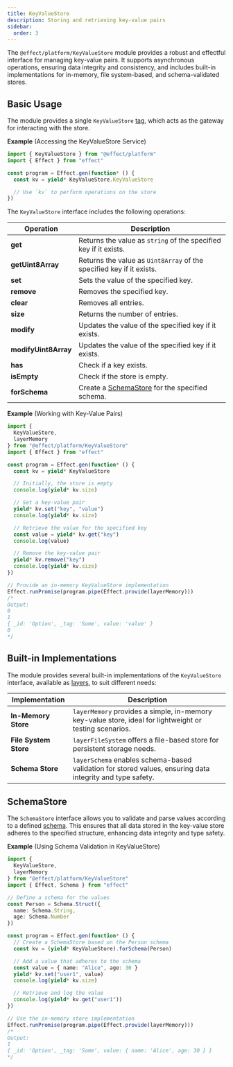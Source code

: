 ```yaml
---
title: KeyValueStore
description: Storing and retrieving key-value pairs
sidebar:
  order: 3
---
```


The `@effect/platform/KeyValueStore` module provides a robust and effectful interface for managing key-value pairs.
It supports asynchronous operations, ensuring data integrity and consistency, and includes built-in implementations for in-memory, file system-based, and schema-validated stores.

## Basic Usage

The module provides a single `KeyValueStore` [tag](/docs/requirements-management/services/), which acts as the gateway for interacting with the store.

**Example** (Accessing the KeyValueStore Service)

```ts twoslash
import { KeyValueStore } from "@effect/platform"
import { Effect } from "effect"

const program = Effect.gen(function* () {
  const kv = yield* KeyValueStore.KeyValueStore

  // Use `kv` to perform operations on the store
})
```

The `KeyValueStore` interface includes the following operations:

| Operation            | Description                                                          |
| -------------------- | -------------------------------------------------------------------- |
| **get**              | Returns the value as `string` of the specified key if it exists.     |
| **getUint8Array**    | Returns the value as `Uint8Array` of the specified key if it exists. |
| **set**              | Sets the value of the specified key.                                 |
| **remove**           | Removes the specified key.                                           |
| **clear**            | Removes all entries.                                                 |
| **size**             | Returns the number of entries.                                       |
| **modify**           | Updates the value of the specified key if it exists.                 |
| **modifyUint8Array** | Updates the value of the specified key if it exists.                 |
| **has**              | Check if a key exists.                                               |
| **isEmpty**          | Check if the store is empty.                                         |
| **forSchema**        | Create a [SchemaStore](#schemastore) for the specified schema.       |

**Example** (Working with Key-Value Pairs)

```ts twoslash
import {
  KeyValueStore,
  layerMemory
} from "@effect/platform/KeyValueStore"
import { Effect } from "effect"

const program = Effect.gen(function* () {
  const kv = yield* KeyValueStore

  // Initially, the store is empty
  console.log(yield* kv.size)

  // Set a key-value pair
  yield* kv.set("key", "value")
  console.log(yield* kv.size)

  // Retrieve the value for the specified key
  const value = yield* kv.get("key")
  console.log(value)

  // Remove the key-value pair
  yield* kv.remove("key")
  console.log(yield* kv.size)
})

// Provide an in-memory KeyValueStore implementation
Effect.runPromise(program.pipe(Effect.provide(layerMemory)))
/*
Output:
0
1
{ _id: 'Option', _tag: 'Some', value: 'value' }
0
*/
```

## Built-in Implementations

The module provides several built-in implementations of the `KeyValueStore` interface, available as [layers](/docs/requirements-management/layers/), to suit different needs:

| Implementation        | Description                                                                                               |
| --------------------- | --------------------------------------------------------------------------------------------------------- |
| **In-Memory Store**   | `layerMemory` provides a simple, in-memory key-value store, ideal for lightweight or testing scenarios.   |
| **File System Store** | `layerFileSystem` offers a file-based store for persistent storage needs.                                 |
| **Schema Store**      | `layerSchema` enables schema-based validation for stored values, ensuring data integrity and type safety. |

## SchemaStore

The `SchemaStore` interface allows you to validate and parse values according to a defined [schema](/docs/schema/introduction/).
This ensures that all data stored in the key-value store adheres to the specified structure, enhancing data integrity and type safety.

**Example** (Using Schema Validation in KeyValueStore)

```ts twoslash
import {
  KeyValueStore,
  layerMemory
} from "@effect/platform/KeyValueStore"
import { Effect, Schema } from "effect"

// Define a schema for the values
const Person = Schema.Struct({
  name: Schema.String,
  age: Schema.Number
})

const program = Effect.gen(function* () {
  // Create a SchemaStore based on the Person schema
  const kv = (yield* KeyValueStore).forSchema(Person)

  // Add a value that adheres to the schema
  const value = { name: "Alice", age: 30 }
  yield* kv.set("user1", value)
  console.log(yield* kv.size)

  // Retrieve and log the value
  console.log(yield* kv.get("user1"))
})

// Use the in-memory store implementation
Effect.runPromise(program.pipe(Effect.provide(layerMemory)))
/*
Output:
1
{ _id: 'Option', _tag: 'Some', value: { name: 'Alice', age: 30 } }
*/
```
